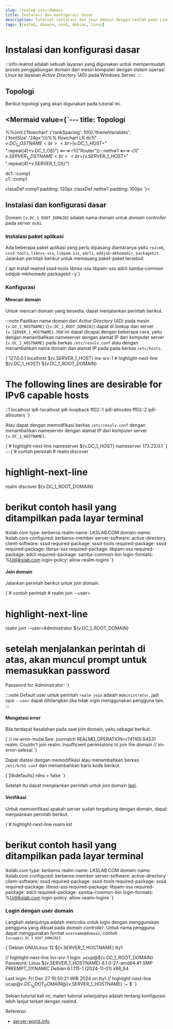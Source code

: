 ```yaml
---
slug: /realmd-join-domain
title: Instalasi dan konfigurasi dasar
description: Tutorial instalasi dan join domain dengan realmd pada Linux Debian 12
tags: [realmd, domain, sssd, debian, linux]
---
```



# Instalasi dan konfigurasi dasar

:::info
realmd adalah sebuah layanan yang digunakan untuk mempermudah proses penggabungan domain dari mesin komputer dengan sistem operasi Linux ke layanan _Active Directory_ (AD) pada Windows Server.
:::

## Topologi

Berikut topologi yang akan digunakan pada tutorial ini.

<Mermaid value={`---
title: Topologi
---
%%{init:{'flowchart':{'rankSpacing': 100},'themeVariables': {'fontSize':'24px'}}}%%
flowchart LR 
  dc1("<br>${v.DC_1_HOSTNAME}<br><br>${v.DC_1_HOST+"<br>".repeat(4)+v.DC_1_OS}") <===>
  r1(("Router")):::nethw1 <===>
  c1("<br>${v.SERVER_1_HOSTNAME}<br><br>${v.SERVER_1_HOST+"<br>".repeat(4)+v.SERVER_1_OS}")

  dc1:::comp1    
  c1:::comp1

  classDef comp1 padding: 120px
  classDef nethw1 padding: 100px
`}></Mermaid>


## Instalasi dan konfigurasi dasar

Domain <code>{v.DC_1_ROOT_DOMAIN}</code> adalah nama domain untuk _domain controller_ pada server `dc01`.

### Instalasi paket aplikasi

Ada beberapa paket aplikasi yang perlu dipasang diantaranya yaitu `realmd`, `sssd-tools`, `libnss-sss`, `libpam-sss`, `adcli`, `oddjob-mkhomedir`, `packagekit`. Jalankan perintah berikut untuk memasang paket-paket tersebut:

<CodeBlock language="bash" title="CLI">
{`apt install realmd sssd-tools libnss-sss libpam-sss adcli samba-common oddjob-mkhomedir packagekit -y`}
</CodeBlock>

### Konfigurasi

#### Mencari domain

Untuk mencari domain yang tersedia, dapat menjalankan perintah berikut.

:::note
Pastikan nama domain dari _Active Directory_ (AD) pada mesin <code>{v.DC_1_HOSTNAME}</code> (<code>{v.DC_1_ROOT_DOMAIN}</code>) dapat di _lookup_ dari server <code>{v.SERVER_1_HOSTNAME}</code>.
Hal ini dapat dicapai dengan beberapa cara, yaitu dengan menambahkan nameserver dengan alamat IP dari komputer server <code>{v.DC_1_HOSTNAME}</code> pada berkas <code>/etc/resolv.conf</code> atau dengan menambahkan nama domain dan alamat IP pada pada berkas <code>/etc/hosts</code>.

<CodeBlock language='text' title='/etc/hosts' showLineNumbers>
{`127.0.0.1    localhost
${v.SERVER_1_HOST}  lnx-srv-1
# highlight-next-line
${v.DC_1_HOST}  ${v.DC_1_ROOT_DOMAIN}


# The following lines are desirable for IPv6 capable hosts
::1     localhost ip6-localhost ip6-loopback
ff02::1 ip6-allnodes
ff02::2 ip6-allrouters
`}
</CodeBlock>

Atau dapat dengan memodfikasi berkas `/etc/resolv.conf` dengan menambahkan nameserver dengan alamat IP dari komputer server <code>{v.DC_1_HOSTNAME}</code>.

<CodeBlock language='text' title='/etc/resolv.conf' showLineNumbers>
{`# highlight-next-line
nameserver ${v.DC_1_HOST}
nameserver 173.23.0.1
`}
</CodeBlock>
:::

<CodeBlock language="bash" title="CLI">
{`# contoh perintah
# realm discover <nama domain>

# highlight-next-line
realm discover ${v.DC_1_ROOT_DOMAIN}

# berikut contoh hasil yang ditampilkan pada layar terminal
lkslab.com
    type: kerberos
    realm-name: LKSLAB.COM
    domain-name: lkslab.com
    configured: kerberos-member
    server-software: active-directory
    client-software: sssd
    required-package: sssd-tools
    required-package: sssd
    required-package: libnss-sss
    required-package: libpam-sss
    required-package: adcli
    required-package: samba-common-bin
    login-formats: %U@lkslab.com
    login-policy: allow-realm-logins
`}
</CodeBlock>

#### Join domain

Jalankan perintah berikut untuk join domain.

<CodeBlock language="bash" title="CLI">
{`# contoh perintah
# realm join --user=<username> <nama domain>

# highlight-next-line
realm join --user=Administrator ${v.DC_1_ROOT_DOMAIN}

# setelah menjalankan perintah di atas, akan muncul prompt untuk memasukkan password
Password for Administrator:
`}
</CodeBlock>

:::note
Default user untuk perintah `realm join` adalah `Administrator`, jadi opsi `--user` dapat dihilangkan jika tidak ingin menggunakan pengguna lain.
:::

#### Mengatasi error

Bila terdapat kesalahan pada saat join domain, yaitu sebagai berikut.

<CodeBlock language="text" title="CLI">
{`// ini-error-mulai
See: journalctl REALMD_OPERATION=r741165.94531
realm: Couldn't join realm: Insufficient permissions to join the domain
// ini-error-selesai
`}
</CodeBlock>

Dapat diatasi dengan memodifikasi atau menambahkan berkas `/etc/krb5.conf` dan menambahkan baris kode berikut.

<CodeBlock language="bash" title="/etc/krb5.conf" showLineNumbers>
{`[libdefaults]
rdns = false
`}
</CodeBlock>

Setelah itu dapat menjalankan perintah untuk join domain [lagi](#join-domain).

#### Verifikasi

Untuk memverifikasi apakah server sudah tergabung dengan domain, dapat menjalankan perintah berikut.

<CodeBlock language="bash" title="CLI">
{`# highlight-next-line
realm list

# berikut contoh hasil yang ditampilkan pada layar terminal
lkslab.com
    type: kerberos
    realm-name: LKSLAB.COM
    domain-name: lkslab.com
    configured: kerberos-member
    server-software: active-directory
    client-software: sssd
    required-package: sssd-tools
    required-package: sssd
    required-package: libnss-sss
    required-package: libpam-sss
    required-package: adcli
    required-package: samba-common-bin
    login-formats: %U@lkslab.com
    login-policy: allow-realm-logins
`}
</CodeBlock>

### Login dengan user domain

Langkah selanjutnya adalah mencoba untuk login dengan menggunakan pengguna yang dibuat pada _domain controller_. Untuk nama pengguna dapat menggunakan format `username@domain`, contoh <code>{`ucup@${v.DC_1_ROOT_DOMAIN}`}</code>

<CodeBlock language='text' title='CLI'>
{`Debian GNU/Linux 12 ${v.SERVER_1_HOSTNAME} tty1

// highlight-next-line
lnx-srv-1 login: ucup@${v.DC_1_ROOT_DOMAIN}
Password:
Linux ${v.SERVER_1_HOSTNAME} 6.1.0-27-amd64 #1 SMP PREEMPT_DYNAMIC Debian 6.1.115-1 (2024-11-01) x86_64


Last login: Fri Dec 27 16:50:21 WIB 2024 on tty1
// highlight-next-line
ucup@${v.DC_1_ROOT_DOMAIN}@${v.SERVER_1_HOSTNAME} :~ $
`}
</CodeBlock>

Sekian tutorial kali ini, materi tutorial selanjutnya adalah tentang konfigurasi lebih lanjut terkait dengan realmd.

Referensi:
- [server-world.info](https://www.server-world.info/en/note?os=Debian_12&p=realmd)